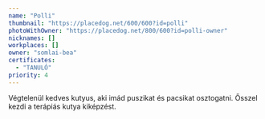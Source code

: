 ```yaml
---
name: "Polli"
thumbnail: "https://placedog.net/600/600?id=polli"
photoWithOwner: "https://placedog.net/800/600?id=polli-owner"
nicknames: []
workplaces: []
owner: "somlai-bea"
certificates:
  - "TANULÓ"
priority: 4
---
```


Végtelenül kedves kutyus, aki imád puszikat és pacsikat osztogatni. Ősszel kezdi a terápiás kutya kiképzést.
